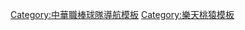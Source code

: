 {{Navbox
| name  = 樂天桃猿
| title = [[樂天桃猿|<span style="color:white;">樂天桃猿</span>]]
| groupstyle = background:#B3424A; color:#FFFFFF ; width:9em
| listclass = hlist
| titlestyle = background:#B3424A ; color:#fff;
| bodystyle = width:{{{width|100%}}}; <!--if width not specified, use width of former template-->
| state = {{{state|autocollapse}}}

| group1=歷史
| list1=* [[第一金剛]]
* [[La New熊]]
* [[Lamigo桃猿]]

| group2=球場
| list2=* [[澄清湖棒球場]]（第一金剛、La New熊）
* [[桃園國際棒球場]] 

| group3=歷任總教練
| list3= {{Navbox subgroup
  |group1 = 第一金剛
  | groupstyle = background:#B3424A; color:#FFFFFF ; width:9em
   |list1  = 
* [[徐生明]]
* [[蔡榮宗]]
  |group2 = La New熊、Lamigo桃猿
   |list2  = 
* [[大田卓司]]
* [[洪一中]]
* [[呂明賜]]
* [[蔡榮宗]]
* [[洪一中]]
  |group3 = 樂天桃猿
   |list3  = 
* [[曾豪駒]]
  }}

| group4=領導人物
| list4=* 董事長: 米田陽介
* 領隊: 浦韋青
* 總教練: [[曾豪駒]]

| group5=二軍
| list5=* [[樂天二軍]]

| group6=季冠軍
| list6=* 2006上下半季
* 2007下半季
* 2008下半季
* 2011下半季
* 2012下半季
* 2014上半季
* 2015上半季
* 2017上下半季
* 2018上下半季
* 2019上半季

| group7=季後挑戰賽
| list7=* [[2008中華職棒季後挑戰賽|2008]]

| group8=總冠軍
| list8=* [[2006年中華職棒總冠軍賽|2006]]
* [[2012年中華職棒總冠軍賽|2012]]
* [[2014年中華職棒總冠軍賽|2014]]
* [[2015年中華職棒總冠軍賽|2015]]
* [[2017年中華職棒總冠軍賽|2017]]
* [[2018年中華職棒總冠軍賽|2018]]
* [[2019年中華職棒總冠軍賽|2019]]

| group9=亞洲職棒大賽
| list9=* [[2006年亞洲職棒大賽|2006]]
* [[2012年亞洲職棒大賽|2012]]

| group10=啦啦隊
| list10=* [[樂天女孩]]

| group11=其他
| list11=* 第一金剛
** [[第一金剛紀錄列表|紀錄]]
** [[第一金剛開幕戰先發投手|開幕戰先發投手]]
* Lamigo桃猿
** [[Lamigo桃猿紀錄列表|紀錄]]
** [[Lamigo桃猿開幕戰先發投手|開幕戰先發投手]]
** [[Lamigo桃猿新人選秀首輪指名|新人選秀首輪指名]]
** [[Lamigo桃猿歷年爭議現象與事件|歷年爭議現象與事件]]
* 樂天桃猿
** [[樂天桃猿紀錄列表|紀錄]]
** [[樂天桃猿開幕戰先發投手|開幕戰先發投手]]  
}}<noinclude>
[[Category:中華職棒球隊導航模板]]
[[Category:樂天桃猿模板]]
</noinclude>